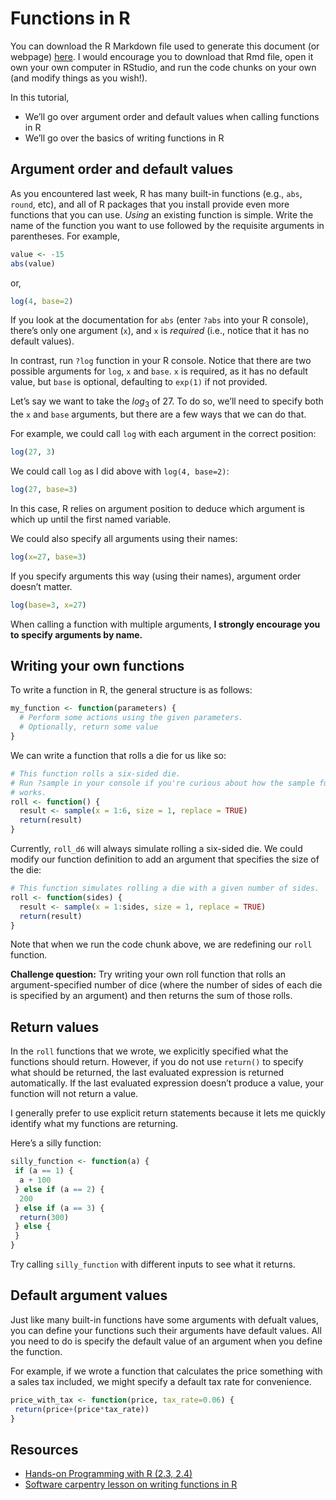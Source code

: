 <!-- ---
title: "Functions in R"
author: "Alexander Lalejini"
output:
  html_document:
    toc: TRUE
    toc_float: true
--- -->

# Functions in R

You can download the R Markdown file used to generate this document (or webpage) [here](https://github.com/amlalejini/gvsu-cis635-2022f/tree/main/lecture-material/week-02/functions.Rmd).
I would encourage you to download that Rmd file, open it own your own computer in RStudio, and run the code chunks on your own (and modify things as you wish!).

In this tutorial,

- We'll go over argument order and default values when calling functions in R
- We'll go over the basics of writing functions in R

## Argument order and default values

As you encountered last week, R has many built-in functions (e.g., `abs`, `round`, etc), and all of R packages that you install provide even more functions that you can use.
_Using_ an existing function is simple.
Write the name of the function you want to use followed by the requisite arguments in parentheses.
For example,

```r
value <- -15
abs(value)
```

or,

```r
log(4, base=2)
```

If you look at the documentation for `abs` (enter `?abs` into your R console), there's only one argument (`x`), and `x` is _required_ (i.e., notice that it has no default values).

In contrast, run `?log` function in your R console.
Notice that there are two possible arguments for `log`, `x` and `base`.
`x` is required, as it has no default value, but `base` is optional, defaulting to `exp(1)` if not provided.

Let's say we want to take the $log_3$ of 27.
To do so, we'll need to specify both the `x` and `base` arguments, but there are a few ways that we can do that.

For example, we could call `log` with each argument in the correct position:

```r
log(27, 3)
```

We could call `log` as I did above with `log(4, base=2)`:

```r
log(27, base=3)
```

In this case, R relies on argument position to deduce which argument is which up until the first named variable.

We could also specify all arguments using their names:

```r
log(x=27, base=3)
```

If you specify arguments this way (using their names), argument order doesn't matter.

```r
log(base=3, x=27)
```

When calling a function with multiple arguments, **I strongly encourage you to specify arguments by name.**

## Writing your own functions

To write a function in R, the general structure is as follows:

```r
my_function <- function(parameters) {
  # Perform some actions using the given parameters.
  # Optionally, return some value
}
```

We can write a function that rolls a die for us like so:

```r
# This function rolls a six-sided die.
# Run ?sample in your console if you're curious about how the sample function
# works.
roll <- function() {
  result <- sample(x = 1:6, size = 1, replace = TRUE)
  return(result)
}
```

Currently, `roll_d6` will always simulate rolling a six-sided die.
We could modify our function definition to add an argument that specifies the size of the die:

```r
# This function simulates rolling a die with a given number of sides.
roll <- function(sides) {
  result <- sample(x = 1:sides, size = 1, replace = TRUE)
  return(result)
}
```

Note that when we run the code chunk above, we are redefining our `roll` function.

**Challenge question:** Try writing your own roll function that rolls an argument-specified number of dice (where the number of sides of each die is specified by an argument) and then returns the sum of those rolls.

## Return values

In the `roll` functions that we wrote, we explicitly specified what the functions should return.
However, if you do not use `return()` to specify what should be returned, the last evaluated expression is returned automatically.
If the last evaluated expression doesn't produce a value, your function will not return a value.

I generally prefer to use explicit return statements because it lets me quickly identify what my functions are returning.

Here's a silly function:

```r
silly_function <- function(a) {
 if (a == 1) {
  a + 100
 } else if (a == 2) {
  200
 } else if (a == 3) {
  return(300)
 } else {
 }
}
```

Try calling `silly_function` with different inputs to see what it returns.

## Default argument values

Just like many built-in functions have some arguments with defualt values, you can define your functions such their arguments have default values.
All you need to do is specify the default value of an argument when you define the function.

For example, if we wrote a function that calculates the price something with a sales tax included, we might specify a default tax rate for convenience.
```r
price_with_tax <- function(price, tax_rate=0.06) {
 return(price+(price*tax_rate))
}
```

## Resources

- [Hands-on Programming with R (2.3, 2.4)](https://rstudio-education.github.io/hopr/basics.html#functions)
- [Software carpentry lesson on writing functions in R](https://swcarpentry.github.io/r-novice-gapminder/10-functions/index.html)